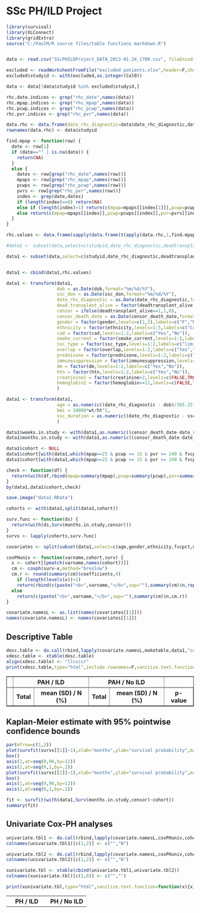 SSc PH/ILD Project
==================

```r
library(survival)
library(XLConnect)
library(gridExtra)
source("C:/PaulM/R source files/table functions markdown.R")


data <- read.csv("SScPHILDProject_DATA_2013-01-24_1700.csv", fileEncoding="native.enc", stringsAsFactors=FALSE)

excluded <- readWorksheetFromFile("excluded patients.xlsx",header=F,sheet="Sheet1",startRow=1,startCol=3,endCol=3,endRow=80)
excluded$studyid <- with(excluded,as.integer(Col0))

data <- data[!data$studyid %in% excluded$studyid,]

rhc.date.indices <- grep("rhc_date",names(data))
rhc.mpap.indices <- grep("rhc_mpap",names(data))
rhc.pcwp.indices <- grep("rhc_pcwp",names(data))
rhc.pvr.indices <- grep("rhc_pvr",names(data))

data.rhc <- data.frame(date_rhc_diagnostic=data$date_rhc_diagnostic,data[c(rhc.date.indices,rhc.mpap.indices,rhc.pcwp.indices,rhc.pvr.indices)],stringsAsFactors=F)
rownames(data.rhc) <- data$studyid

find.mpap <- function(row) {
  date <- row[1]
  if (date=="" | is.na(date)) {
    return(NA)
  }
  else {
    dates <- row[grep("rhc_date",names(row))]
    mpaps <- row[grep("rhc_mpap",names(row))]
    pcwps <- row[grep("rhc_pcwp",names(row))]
    pvrs <- row[grep("rhc_pvr",names(row))]
    index <- grep(date,dates)
    if (length(index)==0) return(NA)
    else if (length(index)>1) return(c(mpap=mpaps[[index[1]]],pcwp=pcwps[[index[1]]],pvr=pvrs[[index[1]]]))
    else return(c(mpap=mpaps[[index]],pcwp=pcwps[[index]],pvr=pvrs[[index]]))
  } 
}

rhc.values <- data.frame(sapply(data.frame(t(apply(data.rhc,1,find.mpap)),stringsAsFactors=F),as.numeric))

#data1 <- subset(data,select=c(studyid,date_rhc_diagnostic,deadtransplant_alive,censor_death_date,age,gender,ethnicity,fvcpct,creatinine,hemoglobin,dm,htn,bmi,cad,smoke_current,smoke_packyears,ssc_type,ssc_duration,overlap_,prednisone,immunesuppression,rhc_diagnostic))

data1 <- subset(data,select=c(studyid,date_rhc_diagnostic,deadtransplant_alive,censor_death_date,gender,ethnicity,fvcpct,creatinine,hemoglobin,dm,htn,cad,smoke_current,smoke_packyears,ssc_type,ssc_duration,overlap,prednisone,immunesuppression,rhc_diagnostic,dob,ht,wt,ssc_don))


data1 <- cbind(data1,rhc.values)

data1 <- transform(data1,
                   dob = as.Date(dob,format="%m/%d/%Y"),
                   ssc_don = as.Date(ssc_don,format="%m/%d/%Y"),
                   date_rhc_diagnostic = as.Date(date_rhc_diagnostic,format="%m/%d/%Y"),
                   dead.transplant_alive = factor(deadtransplant_alive,levels=1:2,labels=c("dead/transplant","alive")),
                   censor = ifelse(deadtransplant_alive==1,1,0),
                   censor_death_date = as.Date(censor_death_date,format="%m/%d/%Y"),
                   gender = factor(gender,levels=c(1,2),labels=c("F","M")),
                   ethnicity = factor(ethnicity,levels=1:5,labels=c("Caucasian","African-American","Hispanic","Asian","Other")),
                   cad = factor(cad,levels=1:2,labels=c("Yes","No")),
                   smoke_current = factor(smoke_current,levels=1:2,labels=c("Yes","No")),
                   ssc_type = factor(ssc_type,levels=1:2,labels=c("limited","diffuse")),
                   overlap = factor(overlap,levels=1:2,labels=c("Yes","No")),
                   prednisone = factor(prednisone,levels=1:2,labels=c("Yes","No")),
                   immunesuppression = factor(immunesuppression,levels=1:2,labels=c("Yes","No")),
                   dm = factor(dm,levels=1:2,labels=c("Yes","No")),
                   htn = factor(htn,levels=1:2,labels=c("Yes","No")),
                   creatinine2 = factor(creatinine>2,levels=c(FALSE,TRUE),labels=c("&le;2",">2")),
                   hemoglobin2 = factor(hemoglobin<=11,levels=c(FALSE,TRUE),labels=c(">11","&le;11"))
                   )

data1 <- transform(data1,
                   age = as.numeric((date_rhc_diagnostic - dob)/365.25),
                   bmi = 10000*wt/ht^2,
                   ssc_duration = as.numeric((date_rhc_diagnostic - ssc_don)/365.25)
                   )

data1$weeks.in.study <- with(data1,as.numeric((censor_death_date-date_rhc_diagnostic)/7))
data1$months.in.study <- with(data1,as.numeric((censor_death_date-date_rhc_diagnostic)/(365/12)))

data1$cohort <- NULL
data1$cohort[with(data1,which(mpap>=25 & pcwp <= 15 & pvr >= 240 & fvcpct < 70))] <- "PAH / ILD"
data1$cohort[with(data1,which(mpap>=25 & pcwp <= 15 & pvr >= 240 & fvcpct >= 70))] <- "PAH / No ILD"

check <- function(df) {
  return(with(df,rbind(mpap=summary(mpap),pcwp=summary(pcwp),pvr=summary(pvr),fvcpct=summary(fvcpct))))
}
by(data1,data1$cohort,check)

save.image("data1.RData")

cohorts <- with(data1,split(data1,cohort))

surv.func <- function(ds) {
  return(with(ds,Surv(months.in.study,censor)))
}
survs <- lapply(cohorts,surv.func)

covariates <- split(subset(data1,select=c(age,gender,ethnicity,fvcpct,mpap,creatinine,creatinine2,hemoglobin,hemoglobin2,dm,htn,bmi,cad,smoke_current,smoke_packyears,ssc_type,ssc_duration,overlap,prednisone,immunesuppression)),data1$cohort)

coxPHuniv <- function(varname,cohort,surv) {
  x <- cohort[[pmatch(varname,names(cohort))]]
  cm <- coxph(surv~x,method="breslow")
  cm.r <- round(summary(cm)$coefficients,4)
    if (length(levels(x))>1)
    return(rbind(c(paste("<b>",varname,"</b>",sep=""),summary(cm)$n,rep("",5)),cbind(paste("&#160;&#160;&#160;",levels(x)[-1],sep=""),rep("",length(levels(x))-1),cm.r)))
  else 
    return(c(paste("<b>",varname,"</b>",sep=""),summary(cm)$n,cm.r))  
}

covariate.namesL <- as.list(names(covariates[[1]]))
names(covariate.namesL) <- names(covariates[[1]])
```


Descriptive Table 
-----------------

<table border="1">
<tr> <th> </th> <th colspan="2"> PAH / ILD </th> <th colspan="2"> PAH / No ILD </th>
<TR> <TH>  </TH> <TH> Total </TH> <TH> mean (SD) / N (%) </TH> <TH> Total </TH> <TH> mean (SD) / N (%) </TH> <TH>p-value</TH> </TR>
```r
desc.table <- do.call(rbind,lapply(covariate.namesL,maketable,data1,"cohort"))
xdesc.table <- xtable(desc.table)
align(xdesc.table) <- "llccccr" 
print(xdesc.table,type="html",include.rownames=F,sanitize.text.function=function(x){x},include.colnames=F,only.contents=T)
```
</table>



Kaplan-Meier estimate with 95% pointwise confidence bounds
---------------------------------------------
```r
par(mfrow=c(1,2))
plot(survfit(survs[[1]]~1),xlab="months",ylab="survival probability",main="PH / ILD",xlim=c(0,96),axes=F)
box()
axis(1,at=seq(0,96,by=12))
axis(2,at=seq(0,1,by=.2))
plot(survfit(survs[[2]]~1),xlab="months",ylab="survival probability",main="PH / No ILD",xlim=c(0,96),axes=F)
box()
axis(1,at=seq(0,96,by=12))
axis(2,at=seq(0,1,by=.2))

fit <- survfit(with(data1,Surv(months.in.study,censor)~cohort))
summary(fit)
```


Univariate Cox-PH analyses
---------------------------

<table>
<tr> <th></th> <th colspan="6">PH / ILD</th> <th></th> <th colspan="6">PH / No ILD</th> </tr>
```r
univariate.tbl1 <- do.call(rbind,lapply(covariate.namesL,coxPHuniv,cohorts[[1]],survs[[1]]))
colnames(univariate.tbl1)[c(1,2)] <- c("","N")

univariate.tbl2 <- do.call(rbind,lapply(covariate.namesL,coxPHuniv,cohorts[[2]],survs[[2]]))
colnames(univariate.tbl2)[c(1,2)] <- c("","N")

xunivariate.tbl <- xtable(cbind(univariate.tbl1,univariate.tbl2))
colnames(xunivariate.tbl)[c(1,8)] <- c("","")

print(xunivariate.tbl,type="html",sanitize.text.function=function(x){x},include.rownames=F,only.contents=T)
```
</tr>
</table>

